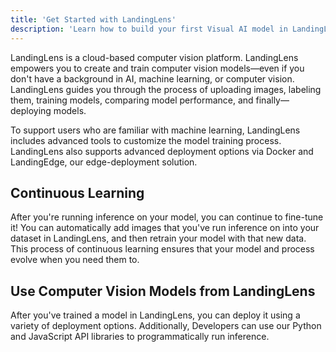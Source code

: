 ```yaml
---
title: 'Get Started with LandingLens'
description: 'Learn how to build your first Visual AI model in LandingLens'
---
```


<ProductsAll />
LandingLens is a cloud-based computer vision platform. LandingLens empowers you to create and train computer vision models—even if you don't have a background in AI, machine learning, or computer vision. LandingLens guides you through the process of uploading images, labeling them, training models, comparing model performance, and finally—deploying models.

To support users who are familiar with machine learning, LandingLens includes advanced tools to customize the model training process. LandingLens also supports advanced deployment options via Docker and LandingEdge, our edge-deployment solution.

## Continuous Learning
After you're running inference on your model, you can continue to fine-tune it! You can automatically add images that you've run inference on into your dataset in LandingLens, and then retrain your model with that new data. This process of continuous learning ensures that your model and process evolve when you need them to.

## Use Computer Vision Models from LandingLens
After you've trained a model in LandingLens, you can deploy it using a variety of deployment options. Additionally, Developers can use our Python and JavaScript API libraries to programmatically run inference.

